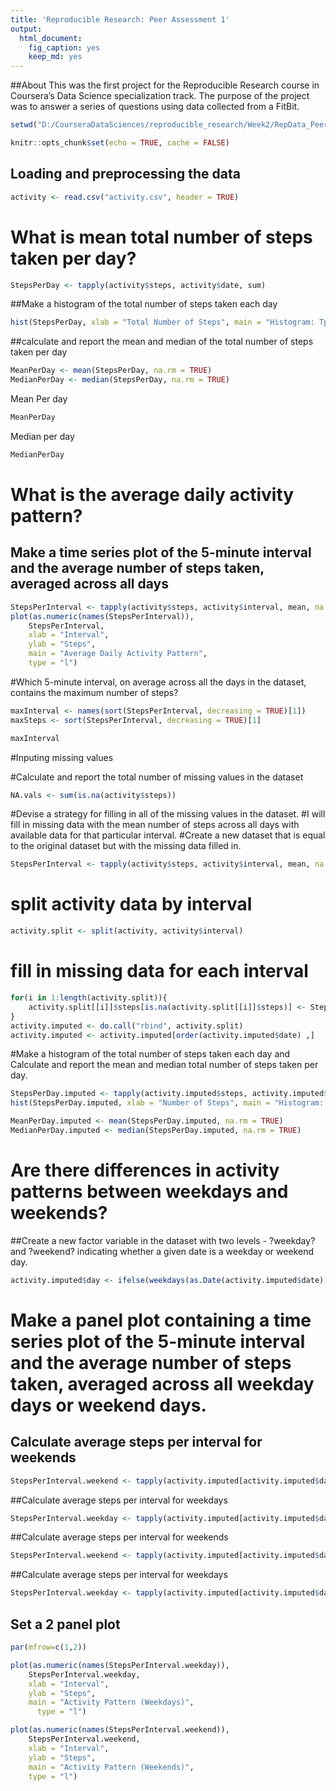 ```yaml
---
title: 'Reproducible Research: Peer Assessment 1'
output:
  html_document:
    fig_caption: yes
    keep_md: yes
---
```


##About This was the first project for the Reproducible Research course in Coursera's Data Science specialization track. The purpose of the project was to answer a series of questions using data collected from a FitBit.


```r
setwd("D:/CourseraDataSciences/reproducible_research/Week2/RepData_PeerAssessment1")

knitr::opts_chunk$set(echo = TRUE, cache = FALSE)
```

## Loading and preprocessing the data

```r

activity <- read.csv("activity.csv", header = TRUE)
```

# What is mean total number of steps taken per day?

```r
StepsPerDay <- tapply(activity$steps, activity$date, sum)
```

##Make a histogram of the total number of steps taken each day

```r
hist(StepsPerDay, xlab = "Total Number of Steps", main = "Histogram: Tptal Steps per Day")
```

##calculate and report the mean and median of the total number of steps taken per day

```r

MeanPerDay <- mean(StepsPerDay, na.rm = TRUE)
MedianPerDay <- median(StepsPerDay, na.rm = TRUE)
```

Mean Per day


```r
MeanPerDay
```

Median per day

```r
MedianPerDay

```

# What is the average daily activity pattern?

## Make a time series plot of the 5-minute interval and the average number of steps taken, averaged across all days

```r

StepsPerInterval <- tapply(activity$steps, activity$interval, mean, na.rm = TRUE)
plot(as.numeric(names(StepsPerInterval)), 
	StepsPerInterval, 
	xlab = "Interval", 
	ylab = "Steps", 
	main = "Average Daily Activity Pattern", 
	type = "l")

```
	
#Which 5-minute interval, on average across all the days in the dataset, contains the maximum number of steps?

```r
maxInterval <- names(sort(StepsPerInterval, decreasing = TRUE)[1])
maxSteps <- sort(StepsPerInterval, decreasing = TRUE)[1]

maxInterval

```


#Inputing missing values

#Calculate and report the total number of missing values in the dataset

```r

NA.vals <- sum(is.na(activity$steps))
```

#Devise a strategy for filling in all of the missing values in the dataset.
#I will fill in missing data with the mean number of steps across all days with available data for that particular interval.
#Create a new dataset that is equal to the original dataset but with the missing data filled in.

```r

StepsPerInterval <- tapply(activity$steps, activity$interval, mean, na.rm = TRUE)
```


# split activity data by interval

```r

activity.split <- split(activity, activity$interval)
```

# fill in missing data for each interval

```r

for(i in 1:length(activity.split)){
	activity.split[[i]]$steps[is.na(activity.split[[i]]$steps)] <- StepsPerInterval[i]
}
activity.imputed <- do.call("rbind", activity.split)
activity.imputed <- activity.imputed[order(activity.imputed$date) ,]
```

#Make a histogram of the total number of steps taken each day and Calculate and report the mean and median total number of steps taken per day.


```r

StepsPerDay.imputed <- tapply(activity.imputed$steps, activity.imputed$date, sum)
hist(StepsPerDay.imputed, xlab = "Number of Steps", main = "Histogram: Steps per Day (Imputed data)")

MeanPerDay.imputed <- mean(StepsPerDay.imputed, na.rm = TRUE)
MedianPerDay.imputed <- median(StepsPerDay.imputed, na.rm = TRUE)
```

# Are there differences in activity patterns between weekdays and weekends?
##Create a new factor variable in the dataset with two levels - ?weekday? and ?weekend? indicating whether a given date is a weekday or weekend day.

```r

activity.imputed$day <- ifelse(weekdays(as.Date(activity.imputed$date)) == "Saturday" | weekdays(as.Date(activity.imputed$date)) == "Sunday", "weekend", "weekday")
```

# Make a panel plot containing a time series plot of the 5-minute interval and the average number of steps taken, averaged across all weekday days or weekend days.
## Calculate average steps per interval for weekends

```r

StepsPerInterval.weekend <- tapply(activity.imputed[activity.imputed$day == "weekend" ,]$steps, activity.imputed[activity.imputed$day == "weekend" ,]$interval, mean, na.rm = TRUE)
```

##Calculate average steps per interval for weekdays

```r

StepsPerInterval.weekday <- tapply(activity.imputed[activity.imputed$day == "weekday" ,]$steps, activity.imputed[activity.imputed$day == "weekday" ,]$interval, mean, na.rm = TRUE)
```


##Calculate average steps per interval for weekends

```r
StepsPerInterval.weekend <- tapply(activity.imputed[activity.imputed$day == "weekend" ,]$steps, activity.imputed[activity.imputed$day == "weekend" ,]$interval, mean, na.rm = TRUE)
```

##Calculate average steps per interval for weekdays

```r
StepsPerInterval.weekday <- tapply(activity.imputed[activity.imputed$day == "weekday" ,]$steps, activity.imputed[activity.imputed$day == "weekday" ,]$interval, mean, na.rm = TRUE)
```

## Set a 2 panel plot

```r

par(mfrow=c(1,2))

plot(as.numeric(names(StepsPerInterval.weekday)), 
	StepsPerInterval.weekday, 
	xlab = "Interval", 
	ylab = "Steps", 
	main = "Activity Pattern (Weekdays)", 
      type = "l")

plot(as.numeric(names(StepsPerInterval.weekend)), 
	StepsPerInterval.weekend, 
	xlab = "Interval", 
	ylab = "Steps", 
	main = "Activity Pattern (Weekends)", 
	type = "l") 

```





